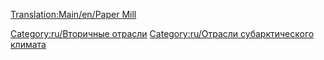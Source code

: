 [[Translation:Main/en/Paper Mill]]
{{ru/Промышленность| имя=Бумажная фабрика
| Изображение=Papermill.png
| Климат=[[Main/en/Климат/Ru#Субарктический|Субарктический]]
| Принимает=[[Main/ru/Древесина|Древесина]]
| Производит=[[Main/ru/Бумага|Бумага]]
| Примечания=отсутствует в других [[Main/ru/Климат|климатах]]
}}

{{ru/Navbox Промышленность}}

[[Category:ru/Вторичные отрасли]]
[[Category:ru/Отрасли субарктического климата]]